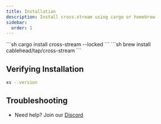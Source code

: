 ```yaml
---
title: Installation
description: Install cross.stream using cargo or homebrew
sidebar:
  order: 1
---
```



<Tabs syncKey="installer">

<TabItem label="cargo">
```sh
cargo install cross-stream --locked
```
</TabItem>

<TabItem label="brew">
```sh
brew install cablehead/tap/cross-stream
```
</TabItem>

</Tabs>

## Verifying Installation

```sh
xs --version
```

## Troubleshooting

- Need help? Join our [Discord](https://discord.com/invite/YNbScHBHrh)

